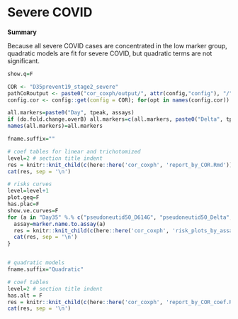 # Severe COVID

**Summary**

Because all severe COVID cases are concentrated in the low marker group, quadratic models are fit for severe COVID, but quadratic terms are not significant.


```r

show.q=F

COR <- "D35prevent19_stage2_severe"
pathCoRoutput <- paste0("cor_coxph/output/", attr(config,"config"), "/", COR)
config.cor <- config::get(config = COR); for(opt in names(config.cor)) eval(parse(text = paste0(names(config.cor[opt])," <- config.cor[[opt]]")))

all.markers=paste0("Day", tpeak, assays)
if (do.fold.change.overB) all.markers=c(all.markers, paste0("Delta", tpeak, "overB", assays))
names(all.markers)=all.markers

fname.suffix=""

# coef tables for linear and trichotomized
level=2 # section title indent
res = knitr::knit_child(c(here::here('cor_coxph', 'report_by_COR.Rmd')), quiet = TRUE)
cat(res, sep = '\n')

# risks curves
level=level+1
plot.geq=F
has.plac=F
show.ve.curves=F
for (a in "Day35" %.% c("pseudoneutid50_D614G", "pseudoneutid50_Delta", "bindSpike_D614", "bindSpike_Delta1")) {
  assay=marker.name.to.assay(a)
  res = knitr::knit_child(c(here::here('cor_coxph', 'risk_plots_by_assays.Rmd')), quiet = TRUE)
  cat(res, sep = '\n')
}


# quadratic models
fname.suffix="Quadratic"

# coef tables 
level=2 # section title indent
has.alt = F
res = knitr::knit_child(c(here::here('cor_coxph', 'report_by_COR_coef.Rmd')), quiet = TRUE)
cat(res, sep = '\n')


```
